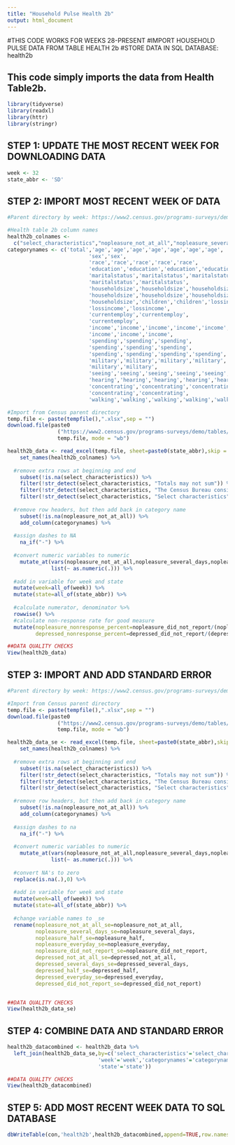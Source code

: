 ```yaml
---
title: "Household Pulse Health 2b"
output: html_document
---
```


#THIS CODE WORKS FOR WEEKS 28-PRESENT
#IMPORT HOUSEHOLD PULSE DATA FROM TABLE HEALTH 2b
#STORE DATA IN SQL DATABASE: health2b

## This code simply imports the data from Health Table2b.


```r
library(tidyverse)
library(readxl)
library(httr)
library(stringr)
```

## STEP 1: UPDATE THE MOST RECENT WEEK FOR DOWNLOADING DATA
```r
week <- 32
state_abbr <- 'SD'
```

## STEP 2: IMPORT MOST RECENT WEEK OF DATA
```r
#Parent directory by week: https://www2.census.gov/programs-surveys/demo/tables/hhp/2021/

#Health table 2b column names
health2b_colnames <-
  c("select_characteristics","nopleasure_not_at_all","nopleasure_several_days","nopleasure_half","nopleasure_everyday","nopleasure_did_not_report","depressed_not_at_all","depressed_several_days","depressed_half","depressed_everyday","depressed_did_not_report")
categorynames <- c('total','age','age','age','age','age','age','age',
                          'sex','sex',
                          'race','race','race','race','race',
                          'education','education','education','education',
                          'maritalstatus','maritalstatus','maritalstatus',
                          'maritalstatus','maritalstatus',
                          'householdsize','householdsize','householdsize',
                          'householdsize','householdsize','householdsize',
                          'householdsize','children','children','lossincome',
                          'lossincome','lossincome',
                          'currentemploy','currentemploy',
                          'currentemploy',
                          'income','income','income','income','income','income',
                          'income','income','income',
                          'spending','spending','spending',
                          'spending','spending','spending',
                          'spending','spending','spending','spending',
                          'military','military','military','military',
                          'military','military',
                          'seeing','seeing','seeing','seeing','seeing',
                          'hearing','hearing','hearing','hearing','hearing',
                          'concentrating','concentrating','concentrating',
                          'concentrating','concentrating',
                          'walking','walking','walking','walking','walking')

#Import from Census parent directory
temp.file <- paste(tempfile(),".xlsx",sep = "")
download.file(paste0
                ("https://www2.census.gov/programs-surveys/demo/tables/hhp/2021/wk",week,"/health2b_week",week,".xlsx"), 
                temp.file, mode = "wb")

health2b_data <- read_excel(temp.file, sheet=paste0(state_abbr),skip = 6) %>%
    set_names(health2b_colnames) %>%
  
  #remove extra rows at beginning and end
    subset(!is.na(select_characteristics)) %>%
    filter(!str_detect(select_characteristics, "Totals may not sum")) %>%
    filter(!str_detect(select_characteristics, "The Census Bureau considers")) %>%
    filter(!str_detect(select_characteristics, "Select characteristics")) %>%
  
  #remove row headers, but then add back in category name
    subset(!is.na(nopleasure_not_at_all)) %>%
    add_column(categorynames) %>%
  
  #assign dashes to NA
    na_if("-") %>%
  
  #convert numeric variables to numeric
    mutate_at(vars(nopleasure_not_at_all,nopleasure_several_days,nopleasure_half,nopleasure_everyday,nopleasure_did_not_report,depressed_not_at_all,depressed_several_days,depressed_half,depressed_everyday,depressed_did_not_report),
              list(~ as.numeric(.))) %>%
  
  #add in variable for week and state
  mutate(week=all_of(week)) %>%
  mutate(state=all_of(state_abbr)) %>%
  
  #calculate numerator, denominator %>%
  rowwise() %>%
  #calculate non-response rate for good measure
  mutate(nopleasure_nonresponse_percent=nopleasure_did_not_report/(nopleasure_not_at_all+nopleasure_several_days+nopleasure_half+nopleasure_everyday+nopleasure_did_not_report),
         depressed_nonresponse_percent=depressed_did_not_report/(depressed_not_at_all+depressed_several_days+depressed_half+depressed_everyday+depressed_did_not_report))

##DATA QUALITY CHECKS
View(health2b_data)

```

## STEP 3: IMPORT AND ADD STANDARD ERROR
```r
#Parent directory by week: https://www2.census.gov/programs-surveys/demo/tables/hhp/2021/

#Import from Census parent directory
temp.file <- paste(tempfile(),".xlsx",sep = "")
download.file(paste0
                ("https://www2.census.gov/programs-surveys/demo/tables/hhp/2021/wk",week,"/health2b_se_week",week,".xlsx"), 
                temp.file, mode = "wb")

health2b_data_se <- read_excel(temp.file, sheet=paste0(state_abbr),skip = 6) %>%
    set_names(health2b_colnames) %>%
  
  #remove extra rows at beginning and end
    subset(!is.na(select_characteristics)) %>%
    filter(!str_detect(select_characteristics, "Totals may not sum")) %>%
    filter(!str_detect(select_characteristics, "The Census Bureau considers")) %>%
    filter(!str_detect(select_characteristics, "Select characteristics")) %>%
  
  #remove row headers, but then add back in category name
    subset(!is.na(nopleasure_not_at_all)) %>%
    add_column(categorynames) %>%
  
  #assign dashes to na
    na_if("-") %>%
  
  #convert numeric variables to numeric
    mutate_at(vars(nopleasure_not_at_all,nopleasure_several_days,nopleasure_half,nopleasure_everyday,nopleasure_did_not_report,depressed_not_at_all,depressed_several_days,depressed_half,depressed_everyday,depressed_did_not_report),
              list(~ as.numeric(.))) %>%
  
  #convert NA's to zero
  replace(is.na(.),0) %>%
  
  #add in variable for week and state
  mutate(week=all_of(week)) %>%
  mutate(state=all_of(state_abbr)) %>%
  
  #change variable names to _se
  rename(nopleasure_not_at_all_se=nopleasure_not_at_all,
         nopleasure_several_days_se=nopleasure_several_days,
         nopleasure_half_se=nopleasure_half,
         nopleasure_everyday_se=nopleasure_everyday,
         nopleasure_did_not_report_se=nopleasure_did_not_report,
         depressed_not_at_all_se=depressed_not_at_all,
         depressed_several_days_se=depressed_several_days,
         depressed_half_se=depressed_half,
         depressed_everyday_se=depressed_everyday,
         depressed_did_not_report_se=depressed_did_not_report) 


##DATA QUALITY CHECKS
View(health2b_data_se)

```

## STEP 4: COMBINE DATA AND STANDARD ERROR
```r
health2b_datacombined <- health2b_data %>%
  left_join(health2b_data_se,by=c('select_characteristics'='select_characteristics',
                             'week'='week','categorynames'='categorynames',
                             'state'='state'))

##DATA QUALITY CHECKS
View(health2b_datacombined)
```

## STEP 5: ADD MOST RECENT WEEK DATA TO SQL DATABASE
```r
dbWriteTable(con,'health2b',health2b_datacombined,append=TRUE,row.names=FALSE)
```

